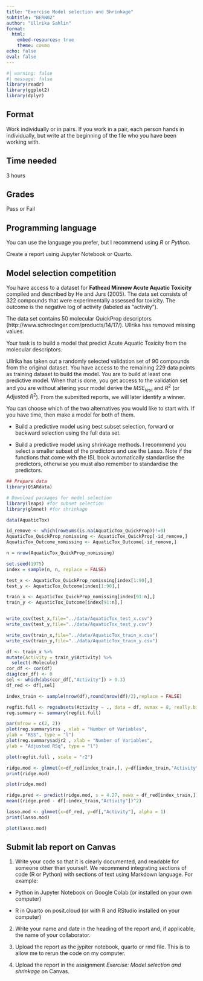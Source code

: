 ```yaml
---
title: "Exercise Model selection and Shrinkage"
subtitle: "BERN02"
author: "Ullrika Sahlin"
format: 
  html:
    embed-resources: true
    theme: cosmo
echo: false
eval: false
---
```


```r
#| warning: false
#| message: false
library(readr)
library(ggplot2)
library(dplyr)
```

## Format

Work individually or in pairs. If you work in a pair, each person hands in individually, but write at the beginning of the file who you have been working with. 

## Time needed

3 hours

## Grades

Pass or Fail

## Programming language

You can use the language you prefer, but I recommend using *R* or *Python*. 

Create a report using Jupyter Notebook or Quarto. 

## Model selection competition

You have access to a dataset for **Fathead Minnow Acute Aquatic Toxicity** compiled and described by He and Jurs (2005). The data set consists of 322 compounds that were experimentally assessed for toxicity. The outcome is the negative log of activity (labeled as "activity"). 

The data set contains 50 molecular QuickProp descriptors (http://www.schrodinger.com/products/14/17/). Ullrika has removed missing values.

Your task is to build a model that predict Acute Aquatic Toxicity from the molecular descriptors. 

Ullrika has taken out a randomly selected validation set of 90 compounds from the original dataset. You have access to the remaining 229 data points as training dataset to build the model. You are to build at least one predictive model. When that is done, you get access to the validation set and you are without altering your model derive the $MSE_{test}$ and $R^2$ (or $\text{Adjusted }R^2$). From the submitted reports, we will later identify a winner.

You can choose which of the two alternatives you would like to start with. If you have time, then make a model for both of them. 

- Build a predictive model using best subset selection, forward or backward selection using the full data set. 

- Build a predictive model using shrinkage methods. I recommend you select a smaller subset of the predictors and use the Lasso. Note if the functions that come with the ISL book automatically standardise the predictors, otherwise you must also remember to standardise the predictors. 



```r
## Prepare data
library(QSARdata)

# Download packages for model selection
library(leaps) #for subset selection
library(glmnet) #for shrinkage
```


```r
data(AquaticTox)

id_remove <- which(rowSums(is.na(AquaticTox_QuickProp))!=0)
AquaticTox_QuickProp_nomissing <- AquaticTox_QuickProp[-id_remove,]
AquaticTox_Outcome_nomissing <- AquaticTox_Outcome[-id_remove,]

n = nrow(AquaticTox_QuickProp_nomissing)

set.seed(1975)
index = sample(n, n, replace = FALSE)

test_x <- AquaticTox_QuickProp_nomissing[index[1:90],]
test_y <- AquaticTox_Outcome[index[1:90],]

train_x <- AquaticTox_QuickProp_nomissing[index[91:n],]
train_y <- AquaticTox_Outcome[index[91:n],]


write_csv(test_x,file="../data/AquaticTox_test_x.csv")
write_csv(test_y,file="../data/AquaticTox_test_y.csv")

write_csv(train_x,file="../data/AquaticTox_train_x.csv")
write_csv(train_y,file="../data/AquaticTox_train_y.csv")
```



```r
df <- train_x %>% 
mutate(Activity = train_y$Activity) %>% 
  select(-Molecule)
cor_df <- cor(df)
diag(cor_df) <- 0
sel <- which(abs(cor_df[,"Activity"]) > 0.3)
df_red <- df[,sel]
```

```r
index_train <- sample(nrow(df),round(nrow(df)/2),replace = FALSE)
```


```r
regfit.full <- regsubsets(Activity ~ ., data = df, nvmax = 8, really.big=TRUE)
reg.summary <- summary(regfit.full)
```


```r
par(mfrow = c(2, 2))
plot(reg.summary$rss , xlab = "Number of Variables",
ylab = "RSS", type = "l")
plot(reg.summary$adjr2 , xlab = "Number of Variables",
ylab = "Adjusted RSq", type = "l")
```


```r
plot(regfit.full , scale = "r2")
```



```r
ridge.mod <- glmnet(x=df_red[index_train,], y=df[index_train,"Activity"], alpha = 0)
print(ridge.mod)
```
```r
plot(ridge.mod)
```



```r
ridge.pred <- predict(ridge.mod, s = 4.27, newx = df_red[index_train,])
mean((ridge.pred - df[-index_train,"Activity"])^2)
```

```r
lasso.mod <- glmnet(x=df_red, y=df[,"Activity"], alpha = 1)
print(lasso.mod)
```


```r
plot(lasso.mod)
```



## Submit lab report on Canvas

(1) Write your code so that it is clearly documented, and readable for someone other than yourself. We recommend integrating sections of code (R or Python) with sections of text using Markdown language. For example: 

- Python in Jupyter Notebook on Google Colab (or installed on your own computer)

- R in Quarto on posit.cloud (or with R and RStudio installed on your computer)

(2) Write your name and date in the heading of the report and, if applicable, the name of your collaborator. 

(3) Upload the report as the jypiter notebook, quarto or rmd file. This is to allow me to rerun the code on my computer.

(4) Upload the report in the assignment *Exercise: Model selection and shrinkage* on Canvas. 


